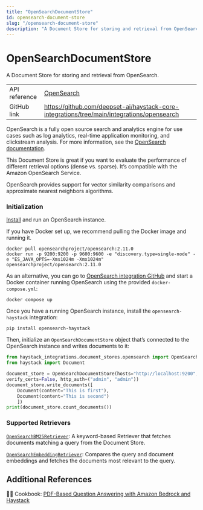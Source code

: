 ```yaml
---
title: "OpenSearchDocumentStore"
id: opensearch-document-store
slug: "/opensearch-document-store"
description: "A Document Store for storing and retrieval from OpenSearch."
---
```


# OpenSearchDocumentStore

A Document Store for storing and retrieval from OpenSearch.

|  |  |
| --- | --- |
| API reference | [OpenSearch](/reference/integrations-opensearch)                                                    |
| GitHub link   | https://github.com/deepset-ai/haystack-core-integrations/tree/main/integrations/opensearch |

OpenSearch is a fully open source search and analytics engine for use cases such as log analytics, real-time application monitoring, and clickstream analysis. For more information, see the [OpenSearch documentation](https://opensearch.org/docs/).

This Document Store is great if you want to evaluate the performance of different retrieval options (dense vs. sparse). It’s compatible with the Amazon OpenSearch Service.

OpenSearch provides support for vector similarity comparisons and approximate nearest neighbors algorithms.

### Initialization

[Install](https://opensearch.org/docs/latest/install-and-configure/install-opensearch/index/) and run an OpenSearch instance.

If you have Docker set up, we recommend pulling the Docker image and running it.

```shell
docker pull opensearchproject/opensearch:2.11.0
docker run -p 9200:9200 -p 9600:9600 -e "discovery.type=single-node" -e "ES_JAVA_OPTS=-Xms1024m -Xmx1024m" opensearchproject/opensearch:2.11.0
```

As an alternative, you can go to [OpenSearch integration GitHub](https://github.com/deepset-ai/haystack-core-integrations/tree/main/integrations/opensearch) and start a Docker container running OpenSearch using the provided `docker-compose.yml`:

```shell
docker compose up
```

Once you have a running OpenSearch instance, install the `opensearch-haystack` integration:

```shell
pip install opensearch-haystack
```

Then, initialize an `OpenSearchDocumentStore` object that’s connected to the OpenSearch instance and writes documents to it:

```python
from haystack_integrations.document_stores.opensearch import OpenSearchDocumentStore
from haystack import Document

document_store = OpenSearchDocumentStore(hosts="http://localhost:9200", use_ssl=True,
verify_certs=False, http_auth=("admin", "admin"))
document_store.write_documents([
    Document(content="This is first"),
    Document(content="This is second")
    ])
print(document_store.count_documents())
```

### Supported Retrievers

[`OpenSearchBM25Retriever`](../pipeline-components/retrievers/opensearchbm25retriever.mdx): A keyword-based Retriever that fetches documents matching a query from the Document Store.

[`OpenSearchEmbeddingRetriever`](../pipeline-components/retrievers/opensearchembeddingretriever.mdx): Compares the query and document embeddings and fetches the documents most relevant to the query.

## Additional References

:cook: Cookbook: [PDF-Based Question Answering with Amazon Bedrock and Haystack](https://haystack.deepset.ai/cookbook/amazon_bedrock_for_documentation_qa)

